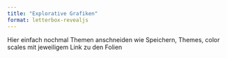 ```yaml
---
title: "Explorative Grafiken"
format: letterbox-revealjs
---
```


Hier einfach nochmal Themen anschneiden wie Speichern, Themes, color scales mit jeweiligem Link zu den Folien
